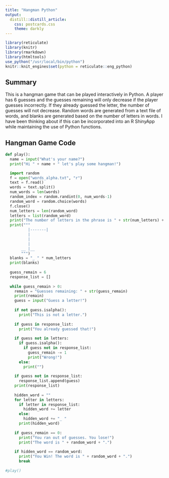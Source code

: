 ```yaml
---
title: "Hangman Python"
output:
  distill::distill_article:
    css: postcards.css
    theme: darkly
---
```


```r
library(reticulate)
library(knitr)
library(rmarkdown)
library(htmltools)
use_python("/usr/local/bin/python")
knitr::knit_engines$set(python = reticulate::eng_python)
```

## Summary
This is a hangman game that can be played interactively in Python. A player has 6 guesses and the guesses remaining will only decrease if the player guesses incorrectly. If they already guessed the letter, the number of guesses will not decrease. Random words are generated from a text file of words, and blanks are generated based on the number of letters in words. I have been thinking about if this can be incorporated into an R ShinyApp while maintaining the use of Python functions. 

## Hangman Game Code
```python
def play():
  name = input("What's your name?")
  print("Hi " + name + " let's play some hangman!")

  import random
  f = open("words_alpha.txt", "r")
  text = f.read()
  words = text.split()
  num_words = len(words)
  random_index = random.randint(0, num_words-1)
  random_word = random.choice(words)
  f.close()
  num_letters = len(random_word)
  letters = list(random_word)
  print("The number of letters in the phrase is " + str(num_letters) + ".")
  print("""
          |-------|
          |
          |
          |
       __ |__
       """)
  blanks = "_ " * num_letters
  print(blanks)
  
  guess_remain = 6
  response_list = []
  
  while guess_remain > 0:
    remain = "Guesses remaining: " + str(guess_remain)
    print(remain)
    guess = input("Guess a letter!")
    
    if not guess.isalpha():
      print("This is not a letter.")
    
    if guess in response_list:
      print("You already guessed that!")
    
    if guess not in letters:
      if guess.isalpha():
        if guess not in response_list:
          guess_remain -= 1
          print("Wrong!")
      else:
        print("")
        
    if guess not in response_list:
      response_list.append(guess)
    print(response_list)
    
    hidden_word = ""
    for letter in letters: 
      if letter in response_list:
        hidden_word += letter
      else:
        hidden_word += "_ "
      print(hidden_word)
      
    if guess_remain == 0:
      print("You ran out of guesses. You lose!")
      print("The word is " + random_word + ".")
      
    if hidden_word == random_word:
      print("You Win! The word is " + random_word + ".")
      break
    
#play()

```

